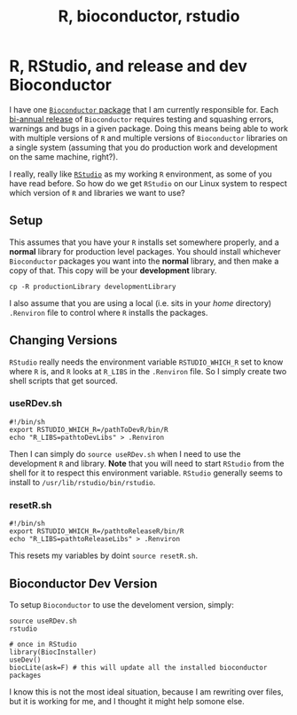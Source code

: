 % R, bioconductor, rstudio

# R, RStudio, and release and dev Bioconductor

I have one [`Bioconductor` package](http://bioconductor.org/packages/release/bioc/html/categoryCompare.html) that I am currently responsible for. Each [bi-annual release](http://master.bioconductor.org/developers/release-schedule/) of `Bioconductor` requires testing and squashing errors, warnings and bugs in a given package. Doing this means being able to work with multiple versions of `R` and multiple versions of `Bioconductor` libraries on a single system (assuming that you do production work and development on the same machine, right?).

I really, really like [`RStudio`](http://rstudio.org) as my working `R` environment, as some of you have read before. So how do we get `RStudio` on our Linux system to respect which version of `R` and libraries we want to use?

## Setup

This assumes that you have your `R` installs set somewhere properly, and a **normal** library for production level packages. You should install whichever `Bioconductor` packages you want into the **normal** library, and then make a copy of that. This copy will be your **development** library.

```
cp -R productionLibrary developmentLibrary
```

I also assume that you are using a local (i.e. sits in your *home* directory) `.Renviron` file to control where `R` installs the packages.

## Changing Versions

`RStudio` really needs the environment variable `RSTUDIO_WHICH_R` set to know where `R` is, and `R` looks at `R_LIBS` in the `.Renviron` file. So I simply create two shell scripts that get sourced.

### useRDev.sh

```
#!/bin/sh
export RSTUDIO_WHICH_R=/pathToDevR/bin/R
echo "R_LIBS=pathtoDevLibs" > .Renviron
```

Then I can simply do `source useRDev.sh` when I need to use the development `R` and library. **Note** that you will need to start `RStudio` from the shell for it to respect this environment variable. `RStudio` generally seems to install to `/usr/lib/rstudio/bin/rstudio`.

### resetR.sh

```
#!/bin/sh
export RSTUDIO_WHICH_R=/pathtoReleaseR/bin/R
echo "R_LIBS=pathtoReleaseLibs" > .Renviron
```

This resets my variables by doint `source resetR.sh`.

## Bioconductor Dev Version

To setup `Bioconductor` to use the develoment version, simply:

```
source useRDev.sh
rstudio

# once in RStudio
library(BiocInstaller)
useDev()
biocLite(ask=F) # this will update all the installed bioconductor packages
```

I know this is not the most ideal situation, because I am rewriting over files, but it is working for me, and I thought it might help somone else.